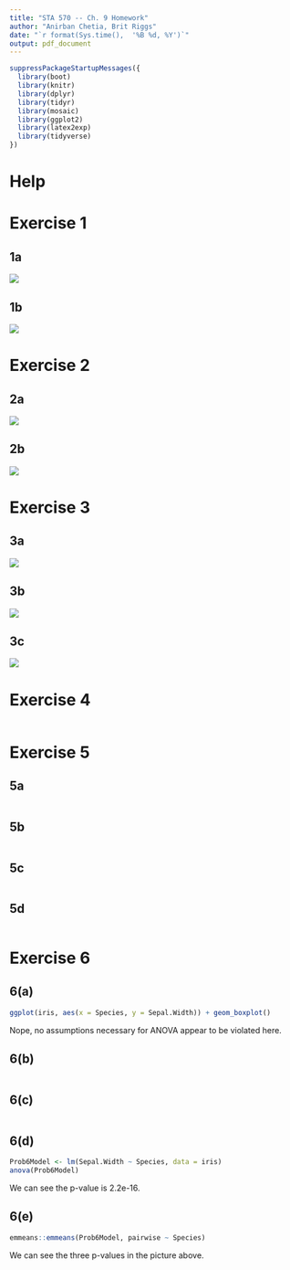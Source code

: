 ---
title: "STA 570 -- Ch. 9 Homework"
author: "Anirban Chetia, Brit Riggs"
date: "`r format(Sys.time(),  '%B %d, %Y')`"
output: pdf_document
---

```{r, message = FALSE, warning = FALSE, echo = FALSE}
suppressPackageStartupMessages({
  library(boot)
  library(knitr)
  library(dplyr)
  library(tidyr)
  library(mosaic)
  library(ggplot2)
  library(latex2exp)
  library(tidyverse)
})
```

# Help

# Exercise 1

## 1a

![](./1a.jpg)

\textbf{GOT IT}

\newpage

## 1b

![](./1b.jpg)

\textbf{GOT IT}

\newpage

# Exercise 2

## 2a

![](./2a.jpg)

\textbf{GOT IT}

\newpage

## 2b

![](./2b.jpg)

\textbf{GOT IT}

\newpage

# Exercise 3

## 3a

![](./3a.jpg)

\textbf{GOT IT}

## 3b

![](./3b.jpg)

\textbf{GOT IT}

## 3c

![](./3c.jpg)

\textbf{GOT IT}

# Exercise 4

```{r}

```

\textbf{GOT IT}

# Exercise 5

## 5a

```{r}

```

\textbf{GOT IT}

## 5b

```{r}

```

\textbf{GOT IT}

## 5c

```{r}

```

\textbf{GOT IT}

## 5d

```{r}

```

\textbf{GOT IT}

# Exercise 6

## 6(a)

```{r}
ggplot(iris, aes(x = Species, y = Sepal.Width)) + geom_boxplot()
```

Nope, no assumptions necessary for ANOVA appear to be violated here.
 
## 6(b)

```{r}
```

## 6(c)

```{r}
```


## 6(d)

```{r}
Prob6Model <- lm(Sepal.Width ~ Species, data = iris)
anova(Prob6Model)
```

We can see the p-value is 2.2e-16.

## 6(e)

```{r}
emmeans::emmeans(Prob6Model, pairwise ~ Species)
```

We can see the three p-values in the picture above.
